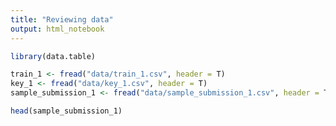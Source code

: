 ```yaml
---
title: "Reviewing data"
output: html_notebook
---
```


```r
library(data.table)

train_1 <- fread("data/train_1.csv", header = T)
key_1 <- fread("data/key_1.csv", header = T)
sample_submission_1 <- fread("data/sample_submission_1.csv", header = T)

head(sample_submission_1)

```